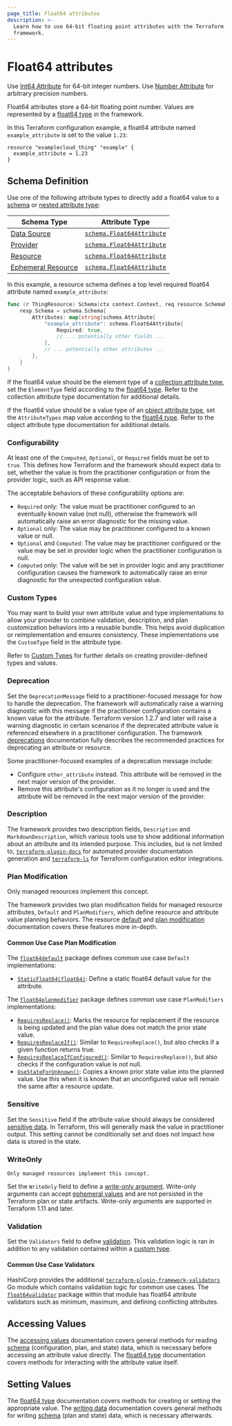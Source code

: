 ```yaml
---
page_title: Float64 attributes
description: >-
  Learn how to use 64-bit floating point attributes with the Terraform plugin
  framework.
---
```


# Float64 attributes

<Tip>

Use [Int64 Attribute](/terraform/plugin/framework/handling-data/attributes/int64) for 64-bit integer numbers. Use [Number Attribute](/terraform/plugin/framework/handling-data/attributes/number) for arbitrary precision numbers.

</Tip>

Float64 attributes store a 64-bit floating point number. Values are represented by a [float64 type](/terraform/plugin/framework/handling-data/types/float64) in the framework.

In this Terraform configuration example, a float64 attribute named `example_attribute` is set to the value `1.23`:

```hcl
resource "examplecloud_thing" "example" {
  example_attribute = 1.23
}
```

## Schema Definition

Use one of the following attribute types to directly add a float64 value to a [schema](/terraform/plugin/framework/handling-data/schemas) or [nested attribute type](/terraform/plugin/framework/handling-data/attributes#nested-attribute-types):

| Schema Type | Attribute Type |
|-------------|----------------|
| [Data Source](/terraform/plugin/framework/data-sources) | [`schema.Float64Attribute`](https://pkg.go.dev/github.com/hashicorp/terraform-plugin-framework/datasource/schema#Float64Attribute) |
| [Provider](/terraform/plugin/framework/provider) | [`schema.Float64Attribute`](https://pkg.go.dev/github.com/hashicorp/terraform-plugin-framework/provider/schema#Float64Attribute) |
| [Resource](/terraform/plugin/framework/resources) | [`schema.Float64Attribute`](https://pkg.go.dev/github.com/hashicorp/terraform-plugin-framework/resource/schema#Float64Attribute) |
| [Ephemeral Resource](/terraform/plugin/framework/ephemeral-resources) | [`schema.Float64Attribute`](https://pkg.go.dev/github.com/hashicorp/terraform-plugin-framework/ephemeral/schema#Float64Attribute) |

In this example, a resource schema defines a top level required float64 attribute named `example_attribute`:

```go
func (r ThingResource) Schema(ctx context.Context, req resource.SchemaRequest, resp *resource.SchemaResponse) {
    resp.Schema = schema.Schema{
        Attributes: map[string]schema.Attribute{
            "example_attribute": schema.Float64Attribute{
                Required: true,
                // ... potentially other fields ...
            },
            // ... potentially other attributes ...
        },
    }
}
```

If the float64 value should be the element type of a [collection attribute type](/terraform/plugin/framework/handling-data/attributes#collection-attribute-types), set the `ElementType` field according to the [float64 type](/terraform/plugin/framework/handling-data/types/float64). Refer to the collection attribute type documentation for additional details.

If the float64 value should be a value type of an [object attribute type](/terraform/plugin/framework/handling-data/attributes#object-attribute-type), set the `AttributeTypes` map value according to the [float64 type](/terraform/plugin/framework/handling-data/types/float64). Refer to the object attribute type documentation for additional details.

### Configurability

At least one of the `Computed`, `Optional`, or `Required` fields must be set to `true`. This defines how Terraform and the framework should expect data to set, whether the value is from the practitioner configuration or from the provider logic, such as API response value.

The acceptable behaviors of these configurability options are:

- `Required` only: The value must be practitioner configured to an eventually known value (not null), otherwise the framework will automatically raise an error diagnostic for the missing value.
- `Optional` only: The value may be practitioner configured to a known value or null.
- `Optional` and `Computed`: The value may be practitioner configured or the value may be set in provider logic when the practitioner configuration is null.
- `Computed` only: The value will be set in provider logic and any practitioner configuration causes the framework to automatically raise an error diagnostic for the unexpected configuration value.

### Custom Types

You may want to build your own attribute value and type implementations to allow your provider to combine validation, description, and plan customization behaviors into a reusable bundle. This helps avoid duplication or reimplementation and ensures consistency. These implementations use the `CustomType` field in the attribute type.

Refer to [Custom Types](/terraform/plugin/framework/handling-data/types/custom) for further details on creating provider-defined types and values.

### Deprecation

Set the `DeprecationMessage` field to a practitioner-focused message for how to handle the deprecation. The framework will automatically raise a warning diagnostic with this message if the practitioner configuration contains a known value for the attribute. Terraform version 1.2.7 and later will raise a warning diagnostic in certain scenarios if the deprecated attribute value is referenced elsewhere in a practitioner configuration. The framework [deprecations](/terraform/plugin/framework/deprecations) documentation fully describes the recommended practices for deprecating an attribute or resource.

Some practitioner-focused examples of a deprecation message include:

- Configure `other_attribute` instead. This attribute will be removed in the next major version of the provider.
- Remove this attribute's configuration as it no longer is used and the attribute will be removed in the next major version of the provider.

### Description

The framework provides two description fields, `Description` and `MarkdownDescription`, which various tools use to show additional information about an attribute and its intended purpose. This includes, but is not limited to, [`terraform-plugin-docs`](https://github.com/hashicorp/terraform-plugin-docs) for automated provider documentation generation and [`terraform-ls`](https://github.com/hashicorp/terraform-ls) for Terraform configuration editor integrations.

### Plan Modification

<Highlight>

Only managed resources implement this concept.

</Highlight>

The framework provides two plan modification fields for managed resource attributes, `Default` and `PlanModifiers`, which define resource and attribute value planning behaviors. The resource [default](/terraform/plugin/framework/resources/default) and [plan modification](/terraform/plugin/framework/resources/plan-modification) documentation covers these features more in-depth.

#### Common Use Case Plan Modification

The [`float64default`](https://pkg.go.dev/github.com/hashicorp/terraform-plugin-framework/resource/schema/float64default) package defines common use case `Default` implementations:

- [`StaticFloat64(float64)`](https://pkg.go.dev/github.com/hashicorp/terraform-plugin-framework/resource/schema/float64default#StaticFloat64): Define a static float64 default value for the attribute.

The [`float64planmodifier`](https://pkg.go.dev/github.com/hashicorp/terraform-plugin-framework/resource/schema/float64planmodifier) package defines common use case `PlanModifiers` implementations:

- [`RequiresReplace()`](https://pkg.go.dev/github.com/hashicorp/terraform-plugin-framework/resource/schema/float64planmodifier#RequiresReplace): Marks the resource for replacement if the resource is being updated and the plan value does not match the prior state value.
- [`RequiresReplaceIf()`](https://pkg.go.dev/github.com/hashicorp/terraform-plugin-framework/resource/schema/float64planmodifier#RequiresReplaceIf): Similar to `RequiresReplace()`, but also checks if a given function returns true.
- [`RequiresReplaceIfConfigured()`](https://pkg.go.dev/github.com/hashicorp/terraform-plugin-framework/resource/schema/float64planmodifier#RequiresReplaceIfConfigured): Similar to `RequiresReplace()`, but also checks if the configuration value is not null.
- [`UseStateForUnknown()`](https://pkg.go.dev/github.com/hashicorp/terraform-plugin-framework/resource/schema/float64planmodifier#UseStateForUnknown): Copies a known prior state value into the planned value. Use this when it is known that an unconfigured value will remain the same after a resource update.

### Sensitive

Set the `Sensitive` field if the attribute value should always be considered [sensitive data](/terraform/language/state/sensitive-data). In Terraform, this will generally mask the value in practitioner output. This setting cannot be conditionally set and does not impact how data is stored in the state.

### WriteOnly

<Highlight>

    Only managed resources implement this concept.

</Highlight>

Set the `WriteOnly` field to define a [write-only argument](/terraform/plugin/framework/resources/write-only-arguments).
Write-only arguments can accept [ephemeral values](/terraform/language/resources/ephemeral)
and are not persisted in the Terraform plan or state artifacts. Write-only arguments are supported in Terraform 1.11 and later.

### Validation

Set the `Validators` field to define [validation](/terraform/plugin/framework/validation#attribute-validation). This validation logic is ran in addition to any validation contained within a [custom type](#custom-types).

#### Common Use Case Validators

HashiCorp provides the additional [`terraform-plugin-framework-validators`](https://pkg.go.dev/github.com/hashicorp/terraform-plugin-framework-validators) Go module which contains validation logic for common use cases. The [`float64validator`](https://pkg.go.dev/github.com/hashicorp/terraform-plugin-framework-validators/float64validator) package within that module has float64 attribute validators such as minimum, maximum, and defining conflicting attributes.

## Accessing Values

The [accessing values](/terraform/plugin/framework/handling-data/accessing-values) documentation covers general methods for reading [schema](/terraform/plugin/framework/handling-data/schemas) (configuration, plan, and state) data, which is necessary before accessing an attribute value directly. The [float64 type](/terraform/plugin/framework/handling-data/types/float64#accessing-values) documentation covers methods for interacting with the attribute value itself.

## Setting Values

The [float64 type](/terraform/plugin/framework/handling-data/types/float64#setting-values) documentation covers methods for creating or setting the appropriate value. The [writing data](/terraform/plugin/framework/handling-data/writing-state) documentation covers general methods for writing [schema](/terraform/plugin/framework/handling-data/schemas) (plan and state) data, which is necessary afterwards.
